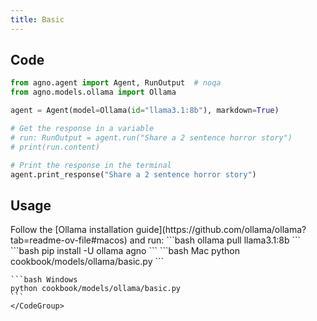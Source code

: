 ```yaml
---
title: Basic
---
```


## Code

```python cookbook/models/ollama/basic.py
from agno.agent import Agent, RunOutput  # noqa
from agno.models.ollama import Ollama

agent = Agent(model=Ollama(id="llama3.1:8b"), markdown=True)

# Get the response in a variable
# run: RunOutput = agent.run("Share a 2 sentence horror story")
# print(run.content)

# Print the response in the terminal
agent.print_response("Share a 2 sentence horror story")

```

## Usage

<Steps>
  <Snippet file="create-venv-step.mdx" />

  <Step title="Install Ollama">
    Follow the [Ollama installation guide](https://github.com/ollama/ollama?tab=readme-ov-file#macos) and run:
    ```bash
    ollama pull llama3.1:8b
    ```
  </Step>

  <Step title="Install libraries">
    ```bash
    pip install -U ollama agno
    ```
  </Step>

  <Step title="Run Agent">
    <CodeGroup>
    ```bash Mac
    python cookbook/models/ollama/basic.py
    ```

    ```bash Windows
    python cookbook/models/ollama/basic.py
    ```
    </CodeGroup>
  </Step>
</Steps>

